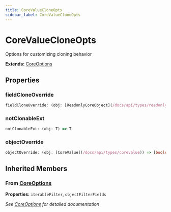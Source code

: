 ```yaml
---
title: CoreValueCloneOpts
sidebar_label: CoreValueCloneOpts
---
```


# CoreValueCloneOpts

Options for customizing cloning behavior

**Extends:** [CoreOptions](/docs/api/interfaces/coreoptions)

## Properties

### fieldCloneOverride

```typescript
fieldCloneOverride: (obj: [ReadonlyCoreObject](/docs/api/types/readonlycoreobject) | [CoreDictionary](/docs/api/types/coredictionary), key: string, opts: [CoreValueCloneOpts](/docs/api/interfaces/corevaluecloneopts)) => [CoreValue](/docs/api/types/corevalue)
```

### notClonableExt

```typescript
notClonableExt: (obj: T) => T
```

### objectOverride

```typescript
objectOverride: (obj: [CoreValue](/docs/api/types/corevalue)) => [boolean, [CoreValue](/docs/api/types/corevalue)]
```

## Inherited Members

### From [CoreOptions](/docs/api/interfaces/coreoptions)

**Properties:** `iterableFilter`, `objectFilterFields`

*See [CoreOptions](/docs/api/interfaces/coreoptions) for detailed documentation*

